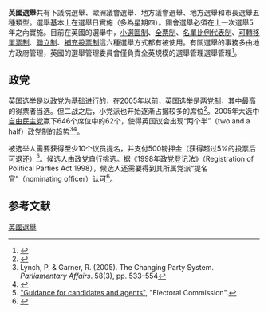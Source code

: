 {{multiple issues|
{{expand|time=2015-09-30T08:28:48+00:00}}
{{expert|time=2015-09-30T08:28:48+00:00}}
}}
{{PoliticsUK}}
'''英國選舉'''共有下議院選舉、歐洲議會選舉、地方議會選舉、地方選舉和市長選舉五種類型。選舉基本上在選舉日實施（多為星期四）。國會選舉必須在上一次選舉5年之內實施。目前在英國的選舉中，[[小選區制|小選區制]]、[[全票制|全票制]]、[[名單比例代表制|名單比例代表制]]、[[可轉移單票制|可轉移單票制]]、[[聯立制|聯立制]]、[[補充投票制|補充投票制]]這六種選舉方式都有被使用。有關選舉的事務多由地方政府管理，英國的選舉管理委員會僅負責全英規模的選舉管理選舉管理<ref>{{cite web |url=http://www.electoralcommission.org.uk/__data/assets/pdf_file/0009/99099/Who-we-are-final-web_V2.pdf |title=Electoral Commission: Who we are and what we do |format=PDF |date= |accessdate=2011-01-05 |archive-date=2011-08-10 |archive-url=https://web.archive.org/web/20110810142156/http://www.electoralcommission.org.uk/__data/assets/pdf_file/0009/99099/Who-we-are-final-web_V2.pdf |dead-url=no }}</ref>。
==政党==
英国选举是以政党为基础进行的，在2005年以前，英国选举是[[两党制|两党制]]，其中最高的得票者当选。但二战之后，小党派也开始逐渐占据较多的席位<ref>{{cite book|last1=Johnston|first1=Ron|last2=Pattie|first2=Charles|last3=Dorling|first3=Danny|last4=Rossiter|first4=David|title=From Votes To Seats: The Operation of the UK Electoral System since 1945|year=2001|publisher=Manchester University Press|page=44}}</ref>。2005年大选中[[自由民主党_(英国)|自由民主党]]赢下646个席位中的62个，使得英国议会出现“两个半”（two and a half）政党制的趋势<ref>Lynch, P. & Garner, R. (2005). The Changing Party System. ''Parliamentary Affairs''. 58(3), pp. 533–554</ref><ref>{{cite journal|last=Siaroff|first=Alan|title=Two-and-a-Half-Party Systems and the Comparative Role of the 'Half'|journal=Party Politics|date=May 2003|volume=9|issue=3|pages=267–290|doi=10.1177/1354068803009003001|s2cid=144175155|url=http://ppq.sagepub.com/content/9/3/267.short|access-date=19 September 2012}}</ref>。

被选举人需要获得至少10个议员提名，并支付500镑押金（获得超过5%的投票后可退还）<ref>[http://www.electoralcommission.org.uk/__data/assets/pdf_file/0006/83337/UKPGE-C-and-A-Final-web.pdf "Guidance for candidates and agents"], "Electoral Commission".</ref>。候选人由政党自行挑选。据《1998年政党登记法》（Registration of Political Parties Act 1998），候选人还需要得到其所属党派“提名官”（nominating officer）认可<ref>{{Cite web|url=https://www.parliament.uk/about/mps-and-lords/members/electing-mps/|title=How MPs are elected|website=UK Parliament}}</ref>。

== 参考文献 ==
{{Reflist}}

{{英国选举}}
{{欧洲题目|選舉}}

[[Category:英國選舉|]]